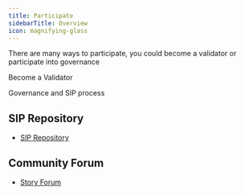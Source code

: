 ```yaml
---
title: Participate
sidebarTitle: Overview
icon: magnifying-glass
---
```


There are many ways to participate, you could become a validator or participate into governance 

Become a Validator

Governance and SIP process

## SIP Repository

- [SIP Repository](https://github.com/storyprotocol/SIPs)

## Community Forum

- [Story Forum](https://forum.story.foundation/)